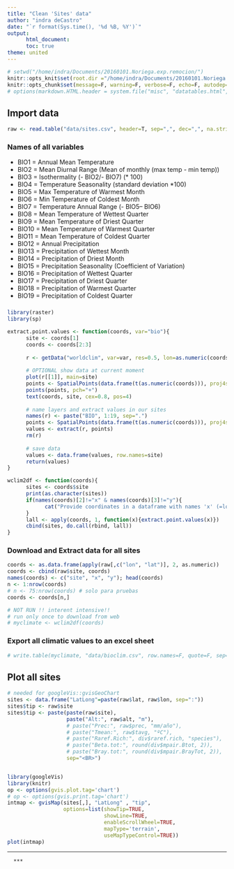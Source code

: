 ```yaml
---
title: "Clean 'Sites' data"
author: "indra deCastro"
date: "`r format(Sys.time(), '%d %B, %Y')`"
output:
      html_document:
      toc: true
theme: united
---
```

      
```r
# setwd("/home/indra/Documents/20160101.Noriega.exp.remocion/")
knitr::opts_knit$set(root.dir ="/home/indra/Documents/20160101.Noriega.exp.remocion/", message=F, warning=F, verbose=F, comment=F)
knitr::opts_chunk$set(message=F, warning=F, verbose=F, echo=F, autodep=T, cache=T, fig.width=10)
# options(markdown.HTML.header = system.file("misc", "datatables.html", package = "knitr"))
```

## Import data
```r
raw <- read.table("data/sites.csv", header=T, sep=",", dec=",", na.strings="?", stringsAsFactors=F)
```

### Names of all variables
- BIO1 = Annual Mean Temperature
- BIO2 = Mean Diurnal Range (Mean of monthly (max temp - min temp))
- BIO3 = Isothermality (- BIO2/- BIO7) (* 100)
- BIO4 = Temperature Seasonality (standard deviation *100)
- BIO5 = Max Temperature of Warmest Month
- BIO6 = Min Temperature of Coldest Month
- BIO7 = Temperature Annual Range (- BIO5-- BIO6)
- BIO8 = Mean Temperature of Wettest Quarter
- BIO9 = Mean Temperature of Driest Quarter
- BIO10 = Mean Temperature of Warmest Quarter
- BIO11 = Mean Temperature of Coldest Quarter
- BIO12 = Annual Precipitation
- BIO13 = Precipitation of Wettest Month
- BIO14 = Precipitation of Driest Month
- BIO15 = Precipitation Seasonality (Coefficient of Variation)
- BIO16 = Precipitation of Wettest Quarter
- BIO17 = Precipitation of Driest Quarter
- BIO18 = Precipitation of Warmest Quarter
- BIO19 = Precipitation of Coldest Quarter

### 
```r
library(raster)
library(sp)

extract.point.values <- function(coords, var="bio"){
      site <- coords[1]
      coords <- coords[2:3]
      
      r <- getData("worldclim", var=var, res=0.5, lon=as.numeric(coords[1]), lat=as.numeric(coords[2]), path="/media/indra/KREAS/my20180315temp/")
      
      # OPTIONAL show data at current moment
      plot(r[[1]], main=site)
      points <- SpatialPoints(data.frame(t(as.numeric(coords))), proj4string = r@crs)
      points(points, pch="+")
      text(coords, site, cex=0.8, pos=4)
      
      # name layers and extract values in our sites
      names(r) <- paste("BIO", 1:19, sep=".")
      points <- SpatialPoints(data.frame(t(as.numeric(coords))), proj4string = r@crs)
      values <- extract(r, points)
      rm(r)
      
      # save data 
      values <- data.frame(values, row.names=site)
      return(values)
}

wclim2df <- function(coords){
      sites <- coords$site
      print(as.character(sites))
      if(names(coords)[2]!="x" & names(coords)[3]!="y"){
            cat("Provide coordinates in a dataframe with names 'x' (=longitude) and 'y' (=latitude)")
      }
      lall <- apply(coords, 1, function(x){extract.point.values(x)})
      cbind(sites, do.call(rbind, lall))
}
```

### Download and Extract data for all sites
```r
coords <- as.data.frame(apply(raw[,c("lon", "lat")], 2, as.numeric))
coords <- cbind(raw$site, coords)
names(coords) <- c("site", "x", "y"); head(coords)
n <- 1:nrow(coords)
# n <- 75:nrow(coords) # solo para pruebas
coords <- coords[n,]

# NOT RUN !! interent intensive!!
# run only once to download from web
# myclimate <- wclim2df(coords)
```

### Export all climatic values to an excel sheet
```r
# write.table(myclimate, "data/bioclim.csv", row.names=F, quote=F, sep=";")
```




















## Plot all sites
```r
# needed for googleVis::gvisGeoChart
sites <- data.frame("LatLong"=paste(raw$lat, raw$lon, sep=":"))
sites$tip <- raw$site
sites$tip <- paste(paste(raw$site),
                   paste("Alt:", raw$alt, "m"),
                   # paste("Prec:", raw$prec, "mm/año"),
                   # paste("Tmean:", raw$tavg, "ºC"),
                   # paste("Raref.Rich:", div$raref.rich, "species"),
                   # paste("Beta.tot:", round(div$mpair.Btot, 2)),
                   # paste("Bray.tot:", round(div$mpair.BrayTot, 2)),
                   sep="<BR>")


library(googleVis)
library(knitr)
op <- options(gvis.plot.tag='chart')
# op <- options(gvis.print.tag='chart')
intmap <- gvisMap(sites[,], "LatLong" , "tip", 
                  options=list(showTip=TRUE, 
                               showLine=TRUE, 
                               enableScrollWheel=TRUE,
                               mapType='terrain', 
                               useMapTypeControl=TRUE))
plot(intmap)
```

***
      ***